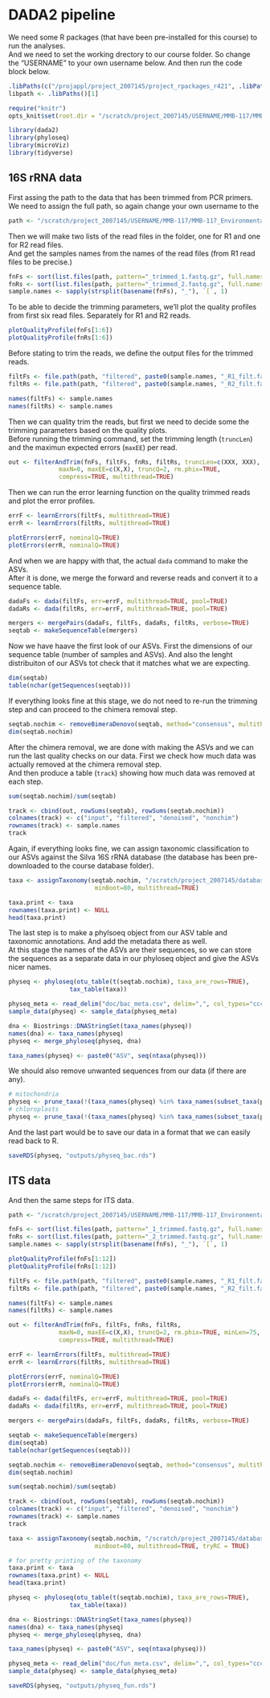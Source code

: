 # DADA2 pipeline

We need some R packages (that have been pre-installed for this course) to run the analyses.  
And we need to set the working drectory to our course folder. So change the "USERNAME" to your own username below.
And then run the code block below.  

```r
.libPaths(c("/projappl/project_2007145/project_rpackages_r421", .libPaths()))
libpath <- .libPaths()[1]

require("knitr")
opts_knit$set(root.dir = "/scratch/project_2007145/USERNAME/MMB-117/MMB-117_EnvironmentalMicrobiology/")

library(dada2)
library(phyloseq)
library(microViz)
library(tidyverse)
```

## 16S rRNA data

First assing the path to the data that has been trimmed from PCR primers. We need to assign the full path, so again change your own username to the
```r
path <- "/scratch/project_2007145/USERNAME/MMB-117/MMB-117_EnvironmentalMicrobiology/trimmed_data/bac_data"
```

Then we will make two lists of the read files in the folder, one for R1 and one for R2 read files.  
And get the samples names from the names of the read files (from R1 read files to be precise.)
```r
fnFs <- sort(list.files(path, pattern="_trimmed_1.fastq.gz", full.names = TRUE))
fnRs <- sort(list.files(path, pattern="_trimmed_2.fastq.gz", full.names = TRUE))
sample.names <- sapply(strsplit(basename(fnFs), "_"), `[`, 1)
```

To be able to decide the trimming parameters, we'll plot the quality profiles from first six read files. Separately for R1 and R2 reads.  

```r
plotQualityProfile(fnFs[1:6])
plotQualityProfile(fnRs[1:6])
```

Before stating to trim the reads, we define the output files for the trimmed reads.
```r
filtFs <- file.path(path, "filtered", paste0(sample.names, "_R1_filt.fastq.gz"))
filtRs <- file.path(path, "filtered", paste0(sample.names, "_R2_filt.fastq.gz"))

names(filtFs) <- sample.names
names(filtRs) <- sample.names
```

Then we can quality trim the reads, but first we need to decide some the trimming parameters based on the quality plots.  
Before running the trimming command, set the trimming length (`truncLen`) and the maximun expected errors (`maxEE`) per read. 
```r
out <- filterAndTrim(fnFs, filtFs, fnRs, filtRs, truncLen=c(XXX, XXX),
              maxN=0, maxEE=c(X,X), truncQ=2, rm.phix=TRUE,
              compress=TRUE, multithread=TRUE)
``` 

Then we can run the error learning function on the quality trimmed reads and plot the error profiles. 
```r
errF <- learnErrors(filtFs, multithread=TRUE)
errR <- learnErrors(filtRs, multithread=TRUE)

plotErrors(errF, nominalQ=TRUE)
plotErrors(errR, nominalQ=TRUE)
```

And when we are happy with that, the actual `dada` command to make the ASVs.  
After it is done, we merge the forward and reverse reads and convert it to a sequence table.

```r
dadaFs <- dada(filtFs, err=errF, multithread=TRUE, pool=TRUE)
dadaRs <- dada(filtRs, err=errF, multithread=TRUE, pool=TRUE)

mergers <- mergePairs(dadaFs, filtFs, dadaRs, filtRs, verbose=TRUE)
seqtab <- makeSequenceTable(mergers)
```

Now we have haave the first look of our ASVs. First the dimensions of our sequence table (number of samples and ASVs). 
And also the lenght distribuiton of our ASVs tot check that it matches what we are expecting. 

```r
dim(seqtab)
table(nchar(getSequences(seqtab)))
```

If everything looks fine at this stage, we do not need to re-run the trimming step and can proceed to the chimera removal step. 

```r
seqtab.nochim <- removeBimeraDenovo(seqtab, method="consensus", multithread=TRUE, verbose=TRUE)
dim(seqtab.nochim)
```

After the chimera removal, we are done with making the ASVs and we can run the last quality checks on our data. 
First we check how much data was actually removed at the chimera removal step.  
And then produce a table (`track`) showing how much data was removed at each step. 

```r
sum(seqtab.nochim)/sum(seqtab)

track <- cbind(out, rowSums(seqtab), rowSums(seqtab.nochim))
colnames(track) <- c("input", "filtered", "denoised", "nonchim")
rownames(track) <- sample.names
track
```

Again, if everything looks fine, we can assign taxonomic classification to our ASVs against the Silva 16S rRNA database (the database has been pre-downloaded to the course database folder).
```r
taxa <- assignTaxonomy(seqtab.nochim, "/scratch/project_2007145/databases/silva_nr99_v138.1_wSpecies_train_set.fa.gz",
                        minBoot=80, multithread=TRUE)

taxa.print <- taxa
rownames(taxa.print) <- NULL
head(taxa.print)
```

The last step is to make a phylsoeq object from our ASV table and taxonomic annotations. And add the metadata there as well.  
At this stage the names of the ASVs are their sequences, so we can store the sequences as a separate data in our phyloseq object and give the ASVs nicer names. 
```r
physeq <- phyloseq(otu_table(t(seqtab.nochim), taxa_are_rows=TRUE),
                 tax_table(taxa))

physeq_meta <- read_delim("doc/bac_meta.csv", delim=",", col_types="ccc") %>% column_to_rownames("Run")
sample_data(physeq) <- sample_data(physeq_meta)

dna <- Biostrings::DNAStringSet(taxa_names(physeq))
names(dna) <- taxa_names(physeq)
physeq <- merge_phyloseq(physeq, dna)

taxa_names(physeq) <- paste0("ASV", seq(ntaxa(physeq)))
```

We should also remove unwanted sequences from our data (if there are any).

```r
# mitochondria
physeq <- prune_taxa(!(taxa_names(physeq) %in% taxa_names(subset_taxa(physeq, Family=="Mitochondria"))), physeq)
# chloroplasts
physeq <- prune_taxa(!(taxa_names(physeq) %in% taxa_names(subset_taxa(physeq, Order=="Chloroplast"))), physeq)
```

And the last part would be to save our data in a format that we can easily read back to R. 
```r
saveRDS(physeq, "outputs/physeq_bac.rds")
```

## ITS data

And then the same steps for ITS data. 

```r
path <- "/scratch/project_2007145/USERNAME/MMB-117/MMB-117_EnvironmentalMicrobiology/trimmed_data/fun_data"

fnFs <- sort(list.files(path, pattern="_1_trimmed.fastq.gz", full.names = TRUE))
fnRs <- sort(list.files(path, pattern="_2_trimmed.fastq.gz", full.names = TRUE))
sample.names <- sapply(strsplit(basename(fnFs), "_"), `[`, 1)

plotQualityProfile(fnFs[1:12])
plotQualityProfile(fnRs[1:12])

filtFs <- file.path(path, "filtered", paste0(sample.names, "_R1_filt.fastq.gz"))
filtRs <- file.path(path, "filtered", paste0(sample.names, "_R2_filt.fastq.gz"))

names(filtFs) <- sample.names
names(filtRs) <- sample.names

out <- filterAndTrim(fnFs, filtFs, fnRs, filtRs,
              maxN=0, maxEE=c(X,X), truncQ=2, rm.phix=TRUE, minLen=75,
              compress=TRUE, multithread=TRUE)

errF <- learnErrors(filtFs, multithread=TRUE)
errR <- learnErrors(filtRs, multithread=TRUE)

plotErrors(errF, nominalQ=TRUE)
plotErrors(errR, nominalQ=TRUE)

dadaFs <- dada(filtFs, err=errF, multithread=TRUE, pool=TRUE)
dadaRs <- dada(filtRs, err=errF, multithread=TRUE, pool=TRUE)

mergers <- mergePairs(dadaFs, filtFs, dadaRs, filtRs, verbose=TRUE)

seqtab <- makeSequenceTable(mergers)
dim(seqtab)
table(nchar(getSequences(seqtab)))

seqtab.nochim <- removeBimeraDenovo(seqtab, method="consensus", multithread=TRUE, verbose=TRUE)
dim(seqtab.nochim)

sum(seqtab.nochim)/sum(seqtab)

track <- cbind(out, rowSums(seqtab), rowSums(seqtab.nochim))
colnames(track) <- c("input", "filtered", "denoised", "nonchim")
rownames(track) <- sample.names
track

taxa <- assignTaxonomy(seqtab.nochim, "/scratch/project_2007145/databases/sh_general_release_dynamic_29.11.2022.fasta",
                        minBoot=80, multithread=TRUE, tryRC = TRUE)

# for pretty printing of the taxonomy
taxa.print <- taxa
rownames(taxa.print) <- NULL
head(taxa.print)

physeq <- phyloseq(otu_table(t(seqtab.nochim), taxa_are_rows=TRUE),
                 tax_table(taxa))

dna <- Biostrings::DNAStringSet(taxa_names(physeq))
names(dna) <- taxa_names(physeq)
physeq <- merge_phyloseq(physeq, dna)

taxa_names(physeq) <- paste0("ASV", seq(ntaxa(physeq)))

physeq_meta <- read_delim("doc/fun_meta.csv", delim=",", col_types="ccc") %>% column_to_rownames("Run")
sample_data(physeq) <- sample_data(physeq_meta)

saveRDS(physeq, "outputs/physeq_fun.rds")
```